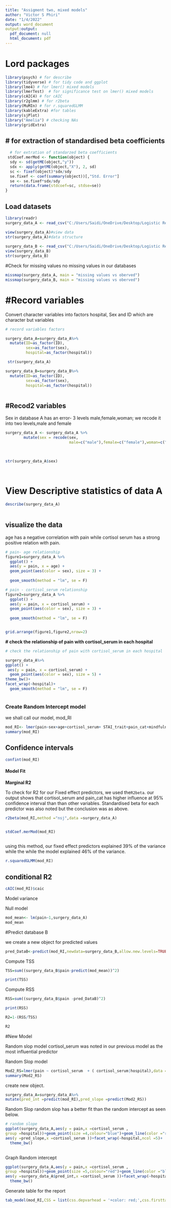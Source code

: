 ```yaml
---
title: "Assigment two, mixed models"
author: "Victor S Phiri"
date: "1/4/2022"
output: word_document
output:output:
  pdf_document: null
  html_document: pdf
---
```


# Lord packages {#lord-packages}

```r
 
library(psych) # for describe	
library(tidyverse) # for tidy code and ggplot		
library(lme4) # for lmer() mixed models	
library(lmerTest)  # for significance test on lmer() mixed models	
library(cAIC4) # for cAIC	
library(r2glmm) # for r2beta	
library(MuMIn) # for r.squaredGLMM
library(kableExtra) #for tables 
library(sjPlot)
library("Amelia") # checking NAs
library(gridExtra)
```

## \# for extraction of standardised beta coefficients

```r
  # for extration of standarzed beta coefficients 
 stdCoef.merMod <- function(object) {	
  sdy <- sd(getME(object,"y"))	
  sdx <- apply(getME(object,"X"), 2, sd)	
  sc <- fixef(object)*sdx/sdy	
  se.fixef <- coef(summary(object))[,"Std. Error"]	
  se <- se.fixef*sdx/sdy	
  return(data.frame(stdcoef=sc, stdse=se))	
}	


```

## Load datasets

```r
library(readr)
surgery_data_A <- read_csv("C:/Users/Saidi/OneDrive/Desktop/Logistic Regression/surgery_data_A.csv")

view(surgery_data_A)#view data
str(surgery_data_A)#data structure 
 
surgery_data_B <- read_csv("C:/Users/Saidi/OneDrive/Desktop/Logistic Regression/surgery_data_B.csv")
view(surgery_data_B)
str(surgery_data_B)

```

\#Check for missing values no missing values in our databases

```r
missmap(surgery_data_A, main = "missing values vs oberved")
missmap(surgery_data_B, main = "missing values vs oberved")
```

# \#Record variables

Convert character variables into factors hospital, Sex and ID which are character but variables

```r
# record variables factors 

surgery_data_A=surgery_data_A%>%
  mutate(ID=as_factor(ID),
         sex=as_factor(sex),
         hospital=as_factor(hospital))

 str(surgery_data_A)

surgery_data_B=surgery_data_B%>%
  mutate(ID=as_factor(ID),
         sex=as_factor(sex),
         hospital=as_factor(hospital))



```

## \#Recod2 variables

Sex in database A has an error- 3 levels male,female,woman; we recode it into two levels,male and female

```r
surgery_data_A <- surgery_data_A %>% 
        mutate(sex = recode(sex, 
                            male=c("male"),female=c("female"),woman=c("female")))
                            
                                 
                                       
str(surgery_data_A$sex)




```

# View Descriptive statistics of data A

```r
describe(surgery_data_A)
 

```

## **visualize the data**

age has a negative correlation with pain while cortisol serum has a strong positive relation with pain.

```r
# pain- age relationship
figure1=surgery_data_A %>% 		
  ggplot() +		
  aes(y = pain, x = age) +		
  geom_point(aes(color = sex), size = 3) +
  
  geom_smooth(method = "lm", se = F)

# pain - cortisol_serum relationship
figure2=surgery_data_A %>% 		
  ggplot() +		
  aes(y = pain, x = cortisol_serum) +		
  geom_point(aes(color = sex), size = 3) +
  
  geom_smooth(method = "lm", se = F)


grid.arrange(figure1,figure2,nrow=2)


```

**\# check the relationship of pain with cortisol_serum in each hospital**

```r
# check the relationship of pain with cortisol_serum in each hospital 

surgery_data_A%>%
ggplot() +
 aes(y = pain, x = cortisol_serum) +		
  geom_point(aes(color = sex), size = 5) +
theme_bw()+
facet_wrap(~hospital)+
  geom_smooth(method = "lm", se = F)
 
```

### Create Random Intercept model

we shall call our model, mod_RI

```r

mod_RI<- lmer(pain~sex+age+cortisol_serum+ STAI_trait+pain_cat+mindfulness+(1|hospital), data = surgery_data_A) 
summary(mod_RI)
```

## Confidence intervals

```r
confint(mod_RI)
```

#### Model Fit

**Marginal R2**

To check for R2 for our Fixed effect predictors, we used the`R2beta`. our output shows that cortisol_serum and pain_cat has higher influence at 95% confidence interval than than other variables. Standardised beta for each predictor was also noted but the conclusion was as above.

```r
r2beta(mod_RI,method ="nsj",data =surgery_data_A)


stdCoef.merMod(mod_RI)
 
```

using this method, our fixed effect predictors explained 39% of the variance while the while the model explained 46% of the variance.

```r

r.squaredGLMM(mod_RI)

```

## conditional R2

```r
 
cAIC(mod_RI)$caic

```

Model variance

Null model

```r
mod_mean<- lm(pain~1,surgery_data_A)
mod_mean
```

\#Predict database B

we create a new object for predicted values

```r
pred_DataB<-predict(mod_RI,newdata=surgery_data_B,allow.new.levels=TRUE)
```

Compute TSS

```r
TSS=sum((surgery_data_B$pain-predict(mod_mean))^2)

print(TSS) 

```

Compute RSS

```r
RSS=sum((surgery_data_B$pain -pred_DataB)^2)

print(RSS) 
```

```r

R2=1-(RSS/TSS)

R2

```

\#New Model

Random slop model cortisol_serum was noted in our previous model as the most influential predictor

Random Slop model

```r
Mod2_RS=lmer(pain ~ cortisol_serum  + ( cortisol_serum|hospital),data = surgery_data_A)
summary(Mod2_RS)

```

create new object.

```r
 
surgery_data_A=surgery_data_A%>%
mutate(pred_int =predict(mod_RI),pred_slope =predict(Mod2_RS))

```

Random Slop random slop has a better fit than the random intercept as seen below.

```r
# random slope 
ggplot(surgery_data_A,aes(y = pain,x =cortisol_serum ,
group =hospital))+geom_point(size =4,colour="blue")+geom_line(color ="red",size=1,
aes(y =pred_slope,x =cortisol_serum ))+facet_wrap(~hospital,ncol =5)+
  theme_bw()
 


```

Graph Random intercept

```r

ggplot(surgery_data_A,aes(y = pain,x =cortisol_serum ,
group =hospital))+geom_point(size =5,colour="red")+geom_line(color ="blue",size=1,
aes(y =surgery_data_A$pred_int,x =cortisol_serum ))+facet_wrap(~hospital,ncol =5)+
  theme_bw()
```

Generate table for the report

```r
tab_model(mod_RI,CSS = list(css.depvarhead = '+color: red;',css.firsttablecol = 'font-weight: bold;',css.summary = 'color: blue;'))
```
